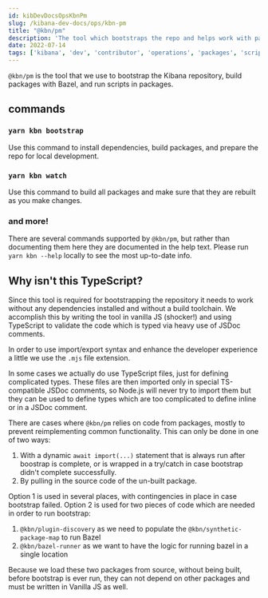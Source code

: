 ```yaml
---
id: kibDevDocsOpsKbnPm
slug: /kibana-dev-docs/ops/kbn-pm
title: "@kbn/pm"
description: 'The tool which bootstraps the repo and helps work with packages'
date: 2022-07-14
tags: ['kibana', 'dev', 'contributor', 'operations', 'packages', 'scripts']
---
```


`@kbn/pm` is the tool that we use to bootstrap the Kibana repository, build packages with Bazel, and run scripts in packages.

## commands

### `yarn kbn bootstrap`

Use this command to install dependencies, build packages, and prepare the repo for local development.

### `yarn kbn watch`

Use this command to build all packages and make sure that they are rebuilt as you make changes.

### and more!

There are several commands supported by `@kbn/pm`, but rather than documenting them here they are documented in the help text. Please run `yarn kbn --help` locally to see the most up-to-date info.

## Why isn't this TypeScript?

Since this tool is required for bootstrapping the repository it needs to work without any dependencies installed and without a build toolchain. We accomplish this by writing the tool in vanilla JS (shocker!) and using TypeScript to validate the code which is typed via heavy use of JSDoc comments.

In order to use import/export syntax and enhance the developer experience a little we use the `.mjs` file extension.

In some cases we actually do use TypeScript files, just for defining complicated types. These files are then imported only in special TS-compatible JSDoc comments, so Node.js will never try to import them but they can be used to define types which are too complicated to define inline or in a JSDoc comment.

There are cases where `@kbn/pm` relies on code from packages, mostly to prevent reimplementing common functionality. This can only be done in one of two ways:

 1. With a dynamic `await import(...)` statement that is always run after boostrap is complete, or is wrapped in a try/catch in case bootstrap didn't complete successfully.
 2. By pulling in the source code of the un-built package.

Option 1 is used in several places, with contingencies in place in case bootstrap failed. Option 2 is used for two pieces of code which are needed in order to run bootstrap:

 1. `@kbn/plugin-discovery` as we need to populate the `@kbn/synthetic-package-map` to run Bazel
 2. `@kbn/bazel-runner` as we want to have the logic for running bazel in a single location

Because we load these two packages from source, without being built, before bootstrap is ever run, they can not depend on other packages and must be written in Vanilla JS as well.